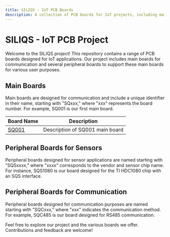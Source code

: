 ```yaml
---
title: SILIQS - IoT PCB Boards
description: A collection of PCB boards for IoT projects, including main boards with communication capabilities and various peripheral boards.
---
```


# SILIQS - IoT PCB Project

Welcome to the SILIQS project! This repository contains a range of PCB boards designed for IoT applications. Our project includes main boards for communication and several peripheral boards to support these main boards for various user purposes.

## Main Boards

Main boards are designed for communication and include a unique identifier in their name, starting with "SQxxx," where "xxx" represents the board number. For example, SQ001 is our first main board.

| Board Name       | Description                                 |
| ---------------- | ------------------------------------------- |
| [SQ001](./sq001/sq001.md) | Description of SQ001 main board |

## Peripheral Boards for Sensors

Peripheral boards designed for sensor applications are named starting with "SQSxxxx," where "xxxx" corresponds to the vendor and sensor chip name. For instance, SQS1080 is our board designed for the TI HDC1080 chip with an SQS interface.

## Peripheral Boards for Communication

Peripheral boards designed for communication purposes are named starting with "SQCxxx," where "xxx" indicates the communication method. For example, SQC485 is our board designed for RS485 communication.

Feel free to explore our project and the various boards we offer. Contributions and feedback are welcome!
